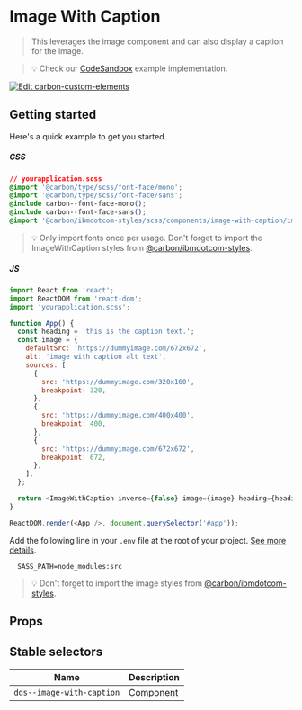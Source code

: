 
# Image With Caption

> This leverages the image component and can also display a caption for the
> image.

> 💡 Check our
> [CodeSandbox](https://githubbox.com/carbon-design-system/ibm-dotcom-library/tree/master/packages/react/examples/codesandbox/components/ImageWithCaption)
> example implementation.

[![Edit carbon-custom-elements](https://codesandbox.io/static/img/play-codesandbox.svg)](https://githubbox.com/carbon-design-system/ibm-dotcom-library/tree/master/packages/react/examples/codesandbox/components/ImageWithCaption)

## Getting started

Here's a quick example to get you started.

##### CSS

```css
// yourapplication.scss
@import '@carbon/type/scss/font-face/mono';
@import '@carbon/type/scss/font-face/sans';
@include carbon--font-face-mono();
@include carbon--font-face-sans();
@import '@carbon/ibmdotcom-styles/scss/components/image-with-caption/image-with-caption';
```

> 💡 Only import fonts once per usage. Don't forget to import the
> ImageWithCaption styles from
> [@carbon/ibmdotcom-styles](https://github.com/carbon-design-system/ibm-dotcom-library/blob/master/packages/styles).

##### JS

```javascript
import React from 'react';
import ReactDOM from 'react-dom';
import 'yourapplication.scss';

function App() {
  const heading = 'this is the caption text.';
  const image = {
    defaultSrc: 'https://dummyimage.com/672x672',
    alt: 'image with caption alt text',
    sources: [
      {
        src: 'https://dummyimage.com/320x160',
        breakpoint: 320,
      },
      {
        src: 'https://dummyimage.com/400x400',
        breakpoint: 400,
      },
      {
        src: 'https://dummyimage.com/672x672',
        breakpoint: 672,
      },
    ],
  };

  return <ImageWithCaption inverse={false} image={image} heading={heading} />;
}

ReactDOM.render(<App />, document.querySelector('#app'));
```

Add the following line in your `.env` file at the root of your project.
[See more details](https://github.com/carbon-design-system/ibm-dotcom-library/tree/master/packages/styles#usage).

```
  SASS_PATH=node_modules:src
```

> 💡 Don't forget to import the image styles from
> [@carbon/ibmdotcom-styles](https://github.com/carbon-design-system/ibm-dotcom-library/blob/master/packages/styles).

## Props

<Props of={ImageWithCaption} />

## Stable selectors

| Name                      | Description |
| ------------------------- | ----------- |
| `dds--image-with-caption` | Component   |

<Description markdown={contributing} />
